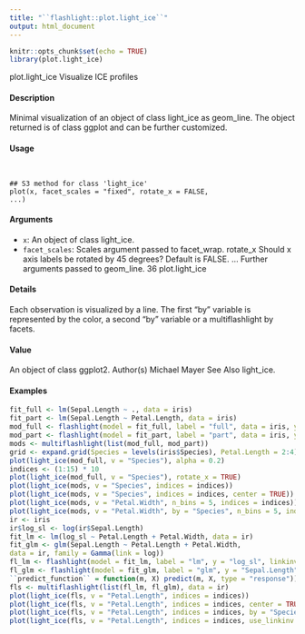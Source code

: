 ```yaml
---
title: "``flashlight::plot.light_ice``"
output: html_document
---
```


```r
knitr::opts_chunk$set(echo = TRUE)
library(plot.light_ice)
```

plot.light_ice Visualize ICE profiles

#### Description

Minimal visualization of an object of class light_ice as geom_line. The object returned is of
class ggplot and can be further customized.

#### Usage
<pre><code>

## S3 method for class 'light_ice'
plot(x, facet_scales = "fixed", rotate_x = FALSE,
...)
</code></pre>

#### Arguments
* ``x``: An object of class light_ice.
* ``facet_scales``: Scales argument passed to facet_wrap.
rotate_x Should x axis labels be rotated by 45 degrees? Default is FALSE.
... Further arguments passed to geom_line.
36 plot.light_ice

#### Details

Each observation is visualized by a line. The first "by" variable is represented by the color, a second "by" variable or a multiflashlight by facets.

#### Value

An object of class ggplot2.
Author(s)
Michael Mayer
See Also
light_ice.

#### Examples
```r

fit_full <- lm(Sepal.Length ~ ., data = iris)
fit_part <- lm(Sepal.Length ~ Petal.Length, data = iris)
mod_full <- flashlight(model = fit_full, label = "full", data = iris, y = "Sepal.Length")
mod_part <- flashlight(model = fit_part, label = "part", data = iris, y = "Sepal.Length")
mods <- multiflashlight(list(mod_full, mod_part))
grid <- expand.grid(Species = levels(iris$Species), Petal.Length = 2:4)
plot(light_ice(mod_full, v = "Species"), alpha = 0.2)
indices <- (1:15) * 10
plot(light_ice(mod_full, v = "Species"), rotate_x = TRUE)
plot(light_ice(mods, v = "Species", indices = indices))
plot(light_ice(mods, v = "Species", indices = indices, center = TRUE))
plot(light_ice(mods, v = "Petal.Width", n_bins = 5, indices = indices))
plot(light_ice(mods, v = "Petal.Width", by = "Species", n_bins = 5, indices = indices))
ir <- iris
ir$log_sl <- log(ir$Sepal.Length)
fit_lm <- lm(log_sl ~ Petal.Length + Petal.Width, data = ir)
fit_glm <- glm(Sepal.Length ~ Petal.Length + Petal.Width,
data = ir, family = Gamma(link = log))
fl_lm <- flashlight(model = fit_lm, label = "lm", y = "log_sl", linkinv = exp)
fl_glm <- flashlight(model = fit_glm, label = "glm", y = "Sepal.Length",
``predict_function`` = function(m, X) predict(m, X, type = "response"))
fls <- multiflashlight(list(fl_lm, fl_glm), data = ir)
plot(light_ice(fls, v = "Petal.Length", indices = indices))
plot(light_ice(fls, v = "Petal.Length", indices = indices, center = TRUE))
plot(light_ice(fls, v = "Petal.Length", indices = indices, by = "Species", center = TRUE))
plot(light_ice(fls, v = "Petal.Length", indices = indices, use_linkinv = FALSE))
```
